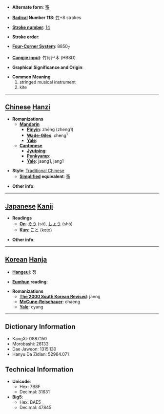 * '''Alternate form''': [[筝]]

* '''[[Wiktionary:Chinese radical index| Radical]] Number 118''': [[Wiktionary:Chinese radical index 竹|竹]]+8 strokes

* '''[[Wiktionary:Chinese total strokes index|Stroke number]]''': [[Wiktionary:Chinese total strokes index 14|14]]

* '''Stroke order''': 

* '''[[Wiktionary:Chinese four corner index|Four-Corner System]]''': 8850<sub>7</sub>

* '''[[Wiktionary:Chinese Cangjie index|Cangjie input]]''': 竹月尸木 (HBSD)

* '''Graphical Significance and Origin''': 

* '''Common Meaning'''
*#stringed musical instrument
*# kite


----

== [[Chinese]] [[Hanzi]] ==

* '''Romanizations'''
** '''[[Mandarin]]'''
*** '''[[Pinyin]]''': zhēng (zheng1)
*** '''[[Wade-Giles]]''': cheng<sup>1</sup>
*** '''[[Yale]]''': 
** '''[[Cantonese]]'''
*** '''[[Jyutping]]''':
*** '''[[Penkyamp]]''': 
*** '''[[Yale]]''': jaang1, jang1

* '''Style''': [[Traditional Chinese]] 
** '''[[Simplified Chinese|Simplified]] equivalent''': [[筝]]

* '''Other info''': 

----

== [[Japanese]] [[Kanji]] ==

* '''Readings'''
** '''[[On]]''': [[そう]] (sō), [[しょう]] (shō)
** '''[[Kun]]''': [[こと]] (koto)

* '''Other info''':  

----

== [[Korean]] [[Hanja]] ==

* '''[[Hangeul]]''': 쟁

* '''[[Eumhun]] reading''': 

* '''Romanizations'''
** '''[[The 2000 South Korean Revised Romanization|The 2000 South Korean Revised]]''': jaeng
** '''[[McCune-Reischauer]]''': chaeng
** '''[[Yale]]''': cyang

----

== Dictionary Information ==

* KangXi: 0887.150
* Morobashi: 26133
* Dae Jaweon: 1315.130
* Hanyu Da Zidian: 52984.071

== Technical Information ==

* '''Unicode''':
** Hex: 7B8F
** Decimal: 31631
* '''Big5''':
** Hex: BAE5
** Decimal: 47845